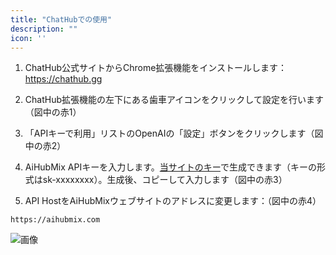```yaml
---
title: "ChatHubでの使用"
description: ""
icon: ''
---
```


1. ChatHub公式サイトからChrome拡張機能をインストールします：https://chathub.gg  

2. ChatHub拡張機能の左下にある歯車アイコンをクリックして設定を行います（図中の赤1）  

3. 「APIキーで利用」リストのOpenAIの「設定」ボタンをクリックします（図中の赤2）  

4. AiHubMix APIキーを入力します。[当サイトのキー](https://aihubmix.com/token)で生成できます（キーの形式はsk-xxxxxxxx）。生成後、コピーして入力します（図中の赤3）  

5. API HostをAiHubMixウェブサイトのアドレスに変更します：（図中の赤4）  
```
https://aihubmix.com
``` 
![画像](/media/en/Image25.png)